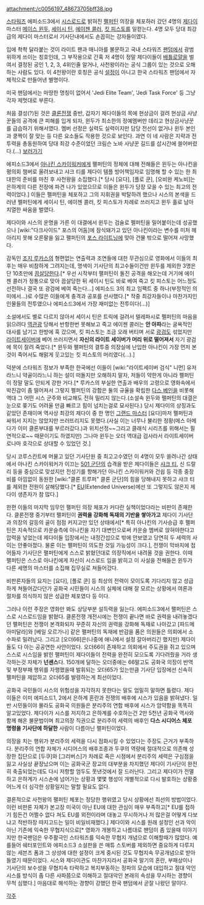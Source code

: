 attachment:/c0056197_48673705bff38.jpg

[[스타워즈]] 에피소드3에서 [[시스]]로드로 밝혀진 [[팰퍼틴]] 의장을 체포하러 갔던 4명의 [[제다이]] 마스터 [[메이스 윈두]], [[세이시 틴]], [[에이젠 콜러]], [[킷 피스토]]를 일컫는다. 4명 모두 당대 최강급의 제다이 마스터로서 기사단내에서도 손꼽히는 강자들이였다.

입에 촥촥 달라붙는 것이 라이트 팬과 매니아를 불문하고 국내 스타워즈 [[팬덤]]에서 광범위하게 쓰이는 칭호인데, 그 부작용으로 간혹 저 4명이 정말 제다이들이 [[배틀로얄]]을 벌여서 결정된 공인 1, 2, 3, 4위인줄 알거나, 사천왕이라는 공식 그룹이 있는 것으로 오해하는 사람도 있다. 이 4천왕이란 호칭은 공식 [[설정]]이 아니고 한국 스타워즈 팬덤에서 자체적으로 만들어낸 별명이다.

미국 팬덤에서는 마땅한 명칭이 없어서 'Jedi Elite Team', 'Jedi Task Force' 등 그냥 각자 제멋대로 부른다.

처음 결성(?)된 것은 [[클론전쟁]] 중반, 갑자기 제다이들의 목에 현상금이 걸려 현상금 사냥꾼들의 공격에 큰 피해를 입게 되자, 윈두가 최소한의 정예멤버만 데리고 현상금사냥꾼를 급습하기 위해서였다. 멤버 선정은 실력도 실력이지만 담당 전선이 없거나 윈두 본인과 쿵짝이 잘 맞는 등 다른 요소들도 작용한 것으로 보인다. 과연 이 네 사람은 지략과 전투력을 총동원하여 당대 최강 수준이었던 크림슨 노바 사냥꾼 길드를 삽시간에 쓸어버렸다.(...) [http://venator.egloos.com/4459932 보러가기]

에피소드3에서 [[아나킨 스카이워커]]에게 팰퍼틴의 정체에 대해 전해들은 윈두는 아나킨을 평의회 챔버로 올려보내고 샤크 티를 제다이 템플 방어책임자로 임명해 할 수 있는 한 최대한의 준비를 마친 후 사천왕을 소집했다.[* 당시 [요다], [플로 쿤], [오비완 케노비]는 은하계의 다른 전장에 파견 나가 있었으므로 이들은 윈두가 당장 모을 수 있는 최고의 전력이었다.] 이들은 펠퍼틴을 체포하고 그의 지휘권을 박탈하려 했으나 시스의 본색을 드러낸 펠퍼틴에게 세이시 틴, 에이젠 콜러, 킷 피스토가 차례로 쓰러지고 윈두 홀로 남아 치열한 싸움을 벌였다.

제다이와 시스의 운명을 가른 이 대결에서 윈두는 검술로 펠퍼틴을 밀어붙이는데 성공했으나 [wiki:"다크사이드" 포스의 어둠]에 잠식돼가고 있던 아나킨이라는 변수를 미처 헤아리지 못해 오른팔을 잃고 팰퍼틴의 [[포스 라이트닝]]에 맞아 건물 밖으로 떨어져 사망했다.

감독인 [[조지 루카스]]의 형편없는 연출력과 조연들에 대한 무관심으로 영화에서 이들의 최후는 매우 비참하게 그려지는데, 명색이 기사단의 최고수들이건만 윈두를 제외한 3명은 단 10초만에 [[끔살]]당한다.[* 우선 시작부터 팰퍼틴이 돌진 공격을 해오는데 거기에 에이젠 콜러가 정통으로 맞아 끔살당한 뒤 세이시 틴도 바로 베여 죽고 킷 피스토는 어느정도 선전하나 결국 또 광검에 베여 죽는다...] 에피소드 3의 최고 임팩트 중 하나(부정적인 의미에서...)로 수많은 이들에게 충격과 공포를 선사했다.[* 작중 최강자들이나 마찬가지인 인물들의 전투였으나 에피소드3에서 가장 재미없는 전투이다(...)]

소설에서도 별로 다르지 않아서 세이시 틴은 트릭에 걸려서 텔레파시로 펠퍼틴의 마음을 읽으려다 [[역관광]] 당해서 반항한번 못해보고 죽고 에이젠 콜러는 '''안 아파'''라는 굴욕적인 대사를 남기고 한방에 훅 갔으며, 킷 피스토는 조금 오래 버티며 서로 [[광검]]도 섞었지만 [[라이트세이버]]에 베어 쓰러지면서 '''자신의 라이트 세이버가 머리 위로 떨어져서''' 자기 광검에 목이 잘려 죽었다.[* 윈두와 팰퍼틴의 결투중 의장실에 난입한 아나킨이 가장 먼저 본것이 죽어서도 해맑게 웃고있는 킷 피스토의 머리였다(...).]

덕분에 스타워즈 정보가 부족한 한국에선 이들이 [wiki:"라이트세이버 검식" 니먼] 유저라느니 약골이라느니 하는 설이 떠돌지만 오해하지 말자, 저들이 약한게 아니라 펠퍼틴이 정말 말도 안되게 강한 거다.[* 루카스의 부실한 연출과 배우의 고령으로 영화속에서 박진감이 좀 떨어져서 그렇지 펠퍼틴의 강함은 둘의 규율을 확립한 [[다스 베인]]을 비롯해 역대 그 어떤 시스 군주와 비교해도 전혀 밀리지 않는다.(소설속 윈두와 팰퍼틴의 대결은 눈으로 쫒기도 어려울 만큼 빠르고 힘이 넘치는걸로 묘사된다.) 당시 제다이의 상징과도 같았던 존재이며 역사상 최강의 제다이 중 한 명인 [[그랜드 마스터]] [요다]마저 펠퍼틴과 싸워서 지지는 않았지만 쓰러뜨리지도 못했다.(사실 이는 너무나 불리한 정황(메스 아메다가 이미 클론부대를 부르러갔다.)과 위치선정~~그리고 클래식 시리즈를 위해서는 필연적으로~~ 때문이기도 하였지만) 그나마 윈두는 오더 역대급 검사라서 라이트세이버로나마 호각으로 상대할 수 있었던 것.]

당시 코루스칸트에 머물고 있던 기사단원 중 최고고수였던 이 4명이 모두 쓸려나간 상태에서 아나킨 스카이워커가 이끄는 [[501 군단]]의 습격을 받은 제다이들은 [[샤크 티]], 신 드랄리 등을 중심으로 맞섰지만 전성기를 향해가던 아나킨 스카이워커와 건쉽 등 각종 중장비를 아낌없이 동원한 [wiki:"클론 트루퍼" 클론 군단]의 힘을 당해내지 못하고 샤크 티를 제외한 전원이 살해당했다.[* [[EU]](Extended Universe)에선 또 그렇지도 않은지 제다이 생존자가 참 많다.]

한편 이들의 마지막 임무인 팰퍼틴 의장 체포가 커다란 실책이었다라는 비판이 존재한다. 클론전쟁 중기부터 팰퍼틴이 '''권력을 강화해 독재의 기반을 쌓아가고''' 제다이 기사단과 의장의 갈등의 골이 점점 커지고만 있던 상태에서[* 특히 아나킨의 기사승급 후 팰퍼틴은 지속적으로 카운슬측에 아나킨을 자기 대변인으로써 카운슬 멤버로 앉혀야한다고 압력을 넣었는데 제다이들 입장에서는 내정간섭으로 밖에 안보였고 당연히 두 세력의 사이는 안좋아졌다. 물론 이는 팰퍼틴이 의도한 것일 가능성이 크다.], 전쟁이 막바지에 접어들자 기사단은 팰퍼틴에게 스스로 밝혔던대로 의장직에서 내려올 것을 권한다. 이때 팰퍼틴은 스스로 아나킨에게 자신이 시스로드 임을 밝히고 이 사실을 전해들은 윈두가 다른 세명의 마스터를 소집해 집무실로 쳐들어갔다.

비판론자들의 요지는 [요다], [플로 쿤] 등 최상의 전력이 모이도록 기다리지 않고 성급하게 쳐들어갔다던가 공화국 시민들이 시스의 실체에 대해 잘 모르는 상황에서 여론과 절차를 의식하지 않은 성급한 체포였다 등 이다. 

그러나 이런 주장은 영화만 봐도 상당부분 설득력을 잃는다. 에피소드3에서 팰퍼틴은 스스로 시스로드임을 밝혔다. 클론전쟁 개전시에는 전쟁이 끝나면 바로 권력을 내려놓겠다던 팰퍼틴은 전쟁이 본격화되자 꾸준히 자신의 권력을 강화해 독재로 나아갔고 [파드메 아미달라]와 [베일 오르가나] 같은 팰퍼틴의 독재에 반감을 품은 의원들은 의회에서 소수파로 밀려났다. 그리고 [오더66]은(나중에 애니에서 설정 갈아버리긴 했지만) 제다이들도 다 아는 공공연한 사안이었다. 오더66이 존재하고 의회에서 주도권을 쥐고 있으며 스스로 시스임을 밝힌 팰퍼틴이 제다이들이 전력을 완전히 모으도록 기다려줬을 거라 생각하는것 자체가 '''넌센스'''다. 150개에 달하는 오더중에는 66말고도 공화국 의장이 반역 및 부정부패 행위를 자행했을때 발휘되는 오더65가 있는만큼 기사단 입장에선 신속히 팰퍼틴을 제압하고 오더65를 발령하는게 최선이었다. 

공화국 국민들이 시스의 위험성을 자각하지 못한다는 말도 엄밀히 말하면 틀렸다. 제다이들은 이미 에피소드1, 2에서 은하계 혼란과 전쟁의 배후에 시스가 있음을 밝혀냈다. 일반 시민들이야 몰라도 공화국 의원들은 분리주의 연합 배후에 시스가 암약함을 똑똑히 알고있었다. 제다이가 시스를 저지하고 은하계를 수호하는건 2만 5천년 공화국 역사와 함께 해온 불문법이며 최고의장 직권으로 분리주의 세력의 배후인 '''다스 시디어스 체포 명령을 기사단에 하달한''' 사람이 다름아닌 팰퍼틴이었다. 

의장을 치는 행위가 분리주의 세력을 다시 점화시킬 수 있었다는 주장도 근거가 부족하다. 분리주의 연합 자체가 시디어스의 배후조종과 두쿠의 역량에 절대적으로 의존해 성장한 집단으로 [두쿠]와 [그리버스]가 차례로 죽은 시점에서 분리주의 세력은 구심점을 잃고 사실상 끝장났으며 이는 공화국군 장교의 대부분을 차지했던 제다이 기사단이 완전히 축출되었는데도 다시 저항할 엄두도 못낸것에서 잘 드러난다. 그리고 제다이가 전멸하고 은하계가 시스손에 넘어가는 상황과 몇몇 행성이 개별적으로 다시 발호하는 상황중 어느게 더 심각한 상황일지는 말할 필요도 없다. 

결론적으로 사천왕의 팰퍼틴 체포는 정당한 행위였고 당시 상황에선 최선의 방법이었다. 이런 비판론 자체가 본고장 미국이 아닌 EU에 대한 관심이 매우 부족하고[* EU를 접하기 힘든건 어쩔수 없다 쳐도 EU를 외전이라며 대놓고 무시하거나 저 많은걸 어떻게 다보냐고 적반하장 따지고드는 일이 비일비재했다.] 제다이와 시스를 원래 설정인 선과 악이 아닌 기존에 익숙한 무협지식으로[* 영화가 개봉하고 나름대로 팬덤이 좀 있을때 이야기지만 한국팬덤은 우주활극인 스타워즈를 익숙한 무협지 개념으로 이해할때가 많았다. 예를들어 쉐터포인트와 에피소드3 소설판을 쓴 매튜 스토버를 제외하면 중요하게 다루지 않는 세븐즈 폼과 그 상성에 대한 설정이 크게 중시된 것도 무협지속 무공개념으로 받아들였기 때문이었다. 시스와 제다이관도 마찬가지라서 공화국 말기의 혼란, 부패상이나 기사단의 보수성을 무협지속 타락하고 복지부동하는 정파의 모습에 대입하고 절대 악인 시스를 방식이 좀 다른 사파쯤으로 이해하고 절대악인 본래의 속성을 무시하는 경향이 무척 심했다.] 마음대로 해석하는 경향이 강했던 한국 팬덤에서 곧잘 나왔던 말이다.      
 
[[각주]]
